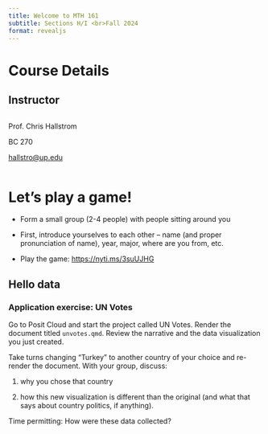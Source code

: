 ```yaml
---
title: Welcome to MTH 161
subtitle: Sections H/I <br>Fall 2024
format: revealjs
---
```


# Course Details

## Instructor {.smaller}

::: columns
::: {.column width="50%"}
Prof. Chris Hallstrom

BC 270

[hallstro\@up.edu](mailto:hallstro@up.edu)
:::
:::

# Let's play a game!

::: task
-   Form a small group (2-4 people) with people sitting around you

-   First, introduce yourselves to each other -- name (and proper pronunciation of name), year, major, where are you from, etc.

-   Play the game: <https://nyti.ms/3suUJHG>
:::

## Hello data

### Application exercise: UN Votes

::: task
Go to Posit Cloud and start the project called UN Votes. Render the document titled `unvotes.qmd`. Review the narrative and the data visualization you just created.

Take turns changing "Turkey" to another country of your choice and re-render the document. With your group, discuss:

1.  why you chose that country

2.  how this new visualization is different than the original (and what that says about country politics, if anything).

Time permitting: How were these data collected?
:::
